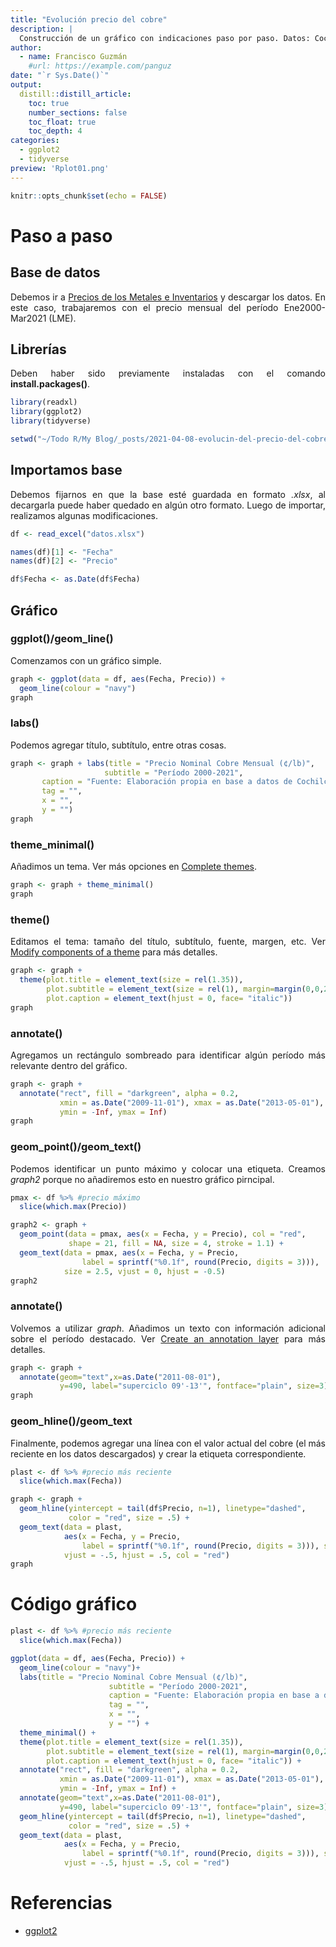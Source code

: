 ```yaml
---
title: "Evolución precio del cobre"
description: |
  Construcción de un gráfico con indicaciones paso por paso. Datos: Cochilco.
author:
  - name: Francisco Guzmán
    #url: https://example.com/panguz
date: "`r Sys.Date()`"
output: 
  distill::distill_article:
    toc: true
    number_sections: false
    toc_float: true
    toc_depth: 4
categories:
  - ggplot2
  - tidyverse
preview: 'Rplot01.png'
---
```


<style>
body {
text-align: justify}
</style>

```r
knitr::opts_chunk$set(echo = FALSE)
```

# Paso a paso

## Base de datos

Debemos ir a [Precios de los Metales e Inventarios
](https://boletin.cochilco.cl/estadisticas/grafico.asp?tipo_metal=1) y descargar los datos. En este caso, trabajaremos con el precio mensual del período Ene2000-Mar2021 (LME).

## Librerías
Deben haber sido previamente instaladas con el comando **install.packages()**.

```r
library(readxl)
library(ggplot2)
library(tidyverse)
```

```r
setwd("~/Todo R/My Blog/_posts/2021-04-08-evolucin-del-precio-del-cobre")
```

## Importamos base

Debemos fijarnos en que la base esté guardada en formato *.xlsx*, al decargarla puede haber quedado en algún otro formato. Luego de importar, realizamos algunas modificaciones.

```r
df <- read_excel("datos.xlsx")

names(df)[1] <- "Fecha"
names(df)[2] <- "Precio"

df$Fecha <- as.Date(df$Fecha)
```

## Gráfico

### ggplot()/geom_line()

Comenzamos con un gráfico simple.

```r
graph <- ggplot(data = df, aes(Fecha, Precio)) +
  geom_line(colour = "navy")
graph
```

### labs()

Podemos agregar título, subtítulo, entre otras cosas.

```r
graph <- graph + labs(title = "Precio Nominal Cobre Mensual (¢/lb)",
                     subtitle = "Período 2000-2021",
       caption = "Fuente: Elaboración propia en base a datos de Cochilco",
       tag = "",
       x = "",
       y = "")
graph
```

### theme_minimal()

Añadimos un tema. Ver más opciones en [Complete themes](https://ggplot2.tidyverse.org/reference/ggtheme.html).

```r
graph <- graph + theme_minimal()
graph
```

### theme()

Editamos el tema: tamaño del título, subtítulo, fuente, margen, etc. Ver [Modify components of a theme](https://ggplot2.tidyverse.org/reference/theme.html#examples) para más detalles.

```r
graph <- graph +
  theme(plot.title = element_text(size = rel(1.35)),
        plot.subtitle = element_text(size = rel(1), margin=margin(0,0,20,0)),
        plot.caption = element_text(hjust = 0, face= "italic"))
graph
```


### annotate()

Agregamos un rectángulo sombreado para identificar algún período más relevante dentro del gráfico.

```r
graph <- graph +
  annotate("rect", fill = "darkgreen", alpha = 0.2,
           xmin = as.Date("2009-11-01"), xmax = as.Date("2013-05-01"),
           ymin = -Inf, ymax = Inf)
graph
```


### geom_point()/geom_text()

Podemos identificar un punto máximo y colocar una etiqueta. Creamos *graph2* porque no añadiremos esto en nuestro gráfico pirncipal.

```r
pmax <- df %>% #precio máximo
  slice(which.max(Precio))

graph2 <- graph +
  geom_point(data = pmax, aes(x = Fecha, y = Precio), col = "red",
             shape = 21, fill = NA, size = 4, stroke = 1.1) +
  geom_text(data = pmax, aes(x = Fecha, y = Precio,
                label = sprintf("%0.1f", round(Precio, digits = 3))),
            size = 2.5, vjust = 0, hjust = -0.5)
graph2
```


### annotate()

Volvemos a utilizar *graph*. Añadimos un texto con información adicional sobre el período destacado. Ver [Create an annotation layer](https://ggplot2.tidyverse.org/reference/annotate.html) para más detalles.

```r
graph <- graph + 
  annotate(geom="text",x=as.Date("2011-08-01"),
           y=490, label="superciclo 09'-13'", fontface="plain", size=3)
graph
```

### geom_hline()/geom_text

Finalmente, podemos agregar una línea con el valor actual del cobre (el más reciente en los datos descargados) y crear la etiqueta correspondiente.

```r
plast <- df %>% #precio más reciente
  slice(which.max(Fecha))

graph <- graph +
  geom_hline(yintercept = tail(df$Precio, n=1), linetype="dashed",
             color = "red", size = .5) +
  geom_text(data = plast,
            aes(x = Fecha, y = Precio,
                label = sprintf("%0.1f", round(Precio, digits = 3))), size = 3,
            vjust = -.5, hjust = .5, col = "red")
graph
```

# Código gráfico

```r

plast <- df %>% #precio más reciente
  slice(which.max(Fecha))

ggplot(data = df, aes(Fecha, Precio)) +
  geom_line(colour = "navy")+ 
  labs(title = "Precio Nominal Cobre Mensual (¢/lb)",
                      subtitle = "Período 2000-2021",
                      caption = "Fuente: Elaboración propia en base a datos de Cochilco",
                      tag = "",
                      x = "",
                      y = "") + 
  theme_minimal() +
  theme(plot.title = element_text(size = rel(1.35)),
        plot.subtitle = element_text(size = rel(1), margin=margin(0,0,20,0)),
        plot.caption = element_text(hjust = 0, face= "italic")) +
  annotate("rect", fill = "darkgreen", alpha = 0.2,
           xmin = as.Date("2009-11-01"), xmax = as.Date("2013-05-01"),
           ymin = -Inf, ymax = Inf) +
  annotate(geom="text",x=as.Date("2011-08-01"),
           y=490, label="superciclo 09'-13'", fontface="plain", size=3) +
  geom_hline(yintercept = tail(df$Precio, n=1), linetype="dashed",
             color = "red", size = .5) +
  geom_text(data = plast,
            aes(x = Fecha, y = Precio,
                label = sprintf("%0.1f", round(Precio, digits = 3))), size = 3,
            vjust = -.5, hjust = .5, col = "red")
```

# Referencias

* [ggplot2](https://ggplot2.tidyverse.org/reference/index.html)
